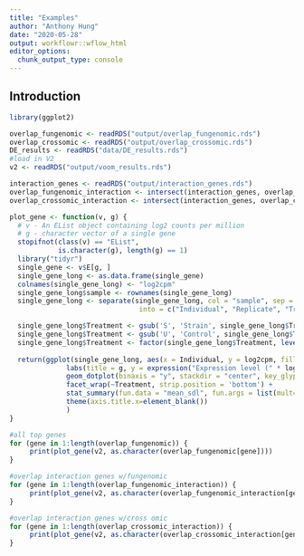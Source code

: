 ```yaml
---
title: "Examples"
author: "Anthony Hung"
date: "2020-05-28"
output: workflowr::wflow_html
editor_options:
  chunk_output_type: console
---
```


## Introduction

```r
library(ggplot2)

overlap_fungenomic <- readRDS("output/overlap_fungenomic.rds")
overlap_crossomic <- readRDS("output/overlap_crossomic.rds")
DE_results <- readRDS("data/DE_results.rds")
#load in V2
v2 <- readRDS("output/voom_results.rds")

interaction_genes <- readRDS("output/interaction_genes.rds")
overlap_fungenomic_interaction <- intersect(interaction_genes, overlap_fungenomic)
overlap_crossomic_interaction <- intersect(interaction_genes, overlap_crossomic)

```

```r
plot_gene <- function(v, g) {
  # v - An EList object containing log2 counts per million
  # g - character vector of a single gene
  stopifnot(class(v) == "EList",
            is.character(g), length(g) == 1)
  library("tidyr")
  single_gene <- v$E[g, ]
  single_gene_long <- as.data.frame(single_gene)
  colnames(single_gene_long) <- "log2cpm"
  single_gene_long$sample <- rownames(single_gene_long)
  single_gene_long <- separate(single_gene_long, col = "sample", sep = "_",
                                into = c("Individual", "Replicate", "Treatment"))

  single_gene_long$Treatment <- gsub('S', 'Strain', single_gene_long$Treatment)
  single_gene_long$Treatment <- gsub('U', 'Control', single_gene_long$Treatment)
  single_gene_long$Treatment <- factor(single_gene_long$Treatment, levels(factor(single_gene_long$Treatment))[c(1,2)])
  
  return(ggplot(single_gene_long, aes(x = Individual, y = log2cpm, fill = Individual)) +
              labs(title = g, y = expression("Expression level (" * log[2] * " cpm)")) + 
              geom_dotplot(binaxis = "y", stackdir = "center", key_glyph = 'rect', dotsize = 0.75) + 
              facet_wrap(~Treatment, strip.position = 'bottom') + 
              stat_summary(fun.data = "mean_sdl", fun.args = list(mult=1)) +
              theme(axis.title.x=element_blank())
              )
}

#all top genes
for (gene in 1:length(overlap_fungenomic)) {
     print(plot_gene(v2, as.character(overlap_fungenomic[gene])))
}

#overlap interaction genes w/fungenomic
for (gene in 1:length(overlap_fungenomic_interaction)) {
     print(plot_gene(v2, as.character(overlap_fungenomic_interaction[gene])))
}

#overlap interaction genes w/cross omic
for (gene in 1:length(overlap_crossomic_interaction)) {
     print(plot_gene(v2, as.character(overlap_crossomic_interaction[gene])))
}

```



